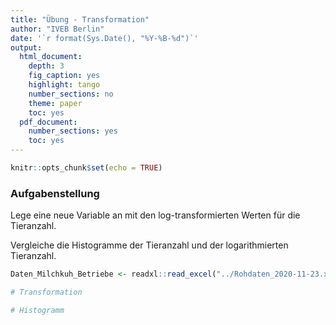 ---
title: "Übung - Transformation"
author: "IVEB Berlin"
date: '`r format(Sys.Date(), "%Y-%B-%d")`'
output:
  html_document:
    depth: 3
    fig_caption: yes
    highlight: tango
    number_sections: no
    theme: paper
    toc: yes
  pdf_document:
    number_sections: yes
    toc: yes
---


```{r setup, include = FALSE}
knitr::opts_chunk$set(echo = TRUE)
```

### Aufgabenstellung

Lege eine neue Variable an mit den log-transformierten Werten für die Tieranzahl. 

Vergleiche die Histogramme der Tieranzahl und der logarithmierten Tieranzahl.

```{r  echo=F, warning=FALSE, warning=F}

Daten_Milchkuh_Betriebe <- readxl::read_excel("../Rohdaten_2020-11-23.xlsx", sheet = "Rohdaten")

# Transformation

# Histogramm

```

